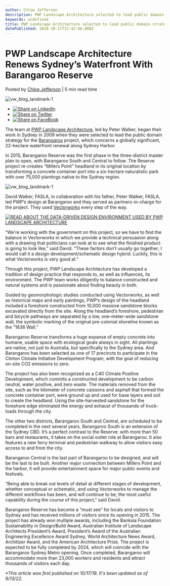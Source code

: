 ```yaml
---
author: Chloe Jefferson
description: PWP Landscape Architecture selected to lead public domain strategy for Barangaroo, a globally-significant, 22-hectare waterfront renewal project in Sydney.
keywords: undefined
title: PWP Landscape Architecture selected to lead public domain strategy for Barangaroo, a globally-significant, 22-hectare waterfront renewal project in Sydney. 
datePublished: 2018-10-17T15:42:46.000Z
---
```

  

# PWP Landscape Architecture Renews Sydney’s Waterfront With Barangaroo Reserve

 Posted by [Chloe Jefferson](https://blog.vectorworks.net/author/chloe-jefferson) | 5 min read time 

![vw_blog_landmark-1](https://blog.vectorworks.net/hubfs/Blog%20Images/181016_Landmark%20Signature%20Project/vw_blog_landmark-1.jpg) 

* [![Share on LinkedIn](https://2659751.fs1.hubspotusercontent-na1.net/hubfs/2659751/michaelDemo/share-LI.png)](http://www.linkedin.com/shareArticle?mini=true&url=https%3A%2F%2Fblog.vectorworks.net%2Fpwp-landscape-architecture-renews-sydneys-waterfront-with-barangaroo)
* [![Share on Twitter](https://2659751.fs1.hubspotusercontent-na1.net/hubfs/2659751/michaelDemo/share-TW.png)](https://www.twitter.com/share?text=PWP%20Landscape%20Architecture%20Renews%20Sydney’s%20Waterfront%20With%20Barangaroo%20Reserve&url=https%3A%2F%2Fblog.vectorworks.net%2Fpwp-landscape-architecture-renews-sydneys-waterfront-with-barangaroo&via=PMGTweets)
* [![Share on FaceBook](https://2659751.fs1.hubspotusercontent-na1.net/hubfs/2659751/michaelDemo/share-FB.png)](https://www.facebook.com/sharer/sharer.php?u=https%3A%2F%2Fblog.vectorworks.net%2Fpwp-landscape-architecture-renews-sydneys-waterfront-with-barangaroo)

The team at [PWP Landscape Architecture](http://www.pwpla.com/), led by Peter Walker, began their work in Sydney in 2009 when they were selected to lead the public domain strategy for the [Barangaroo](http://www.pwpla.com/barangaroo) project, which concerns a globally significant, 22-hectare waterfront renewal along Sydney Harbor.

In 2015, Barangaroo Reserve was the first phase in the three-district master plan to open, with Barangaroo South and Central to follow. The Reserve project re-creates “Millers Point” headland in its original location by transforming a concrete container port into a six-hectare naturalistic park with over 75,000 plantings native to the Sydney region.

![vw_blog_landmark-1](https://blog.vectorworks.net/hs-fs/hubfs/Blog%20Images/181016_Landmark%20Signature%20Project/vw_blog_landmark-1.jpg?width=720&name=vw_blog_landmark-1.jpg)

David Walker, FASLA, in collaboration with his father, Peter Walker, FASLA, led PWP’s design at Barangaroo and they served as partners-in-charge for the project. They used [Vectorworks](https://www.vectorworks.net/en?utm%5Fcampaign=blog&utm%5Fsource=intext&utm%5Fmedium=planetvectorworks&utm%5Fcontent=landmark10172018) every step of the way.

[![READ ABOUT THE DATA-DRIVEN DESIGN ENVIRONMENT USED BY PWP LANDSCAPE ARCHITECTURE](https://no-cache.hubspot.com/cta/default/3018241/83e0db4c-dddd-44a1-9850-f705e88af938.png)](https://cta-redirect.hubspot.com/cta/redirect/3018241/83e0db4c-dddd-44a1-9850-f705e88af938) 

“We're working with the government on this project, so we have to find the balance in Vectorworks in which we provide a technical persuasion along with a drawing that politicians can look at to see what the finished product is going to look like,” said David. “These factors don’t usually go together; I would call it a design development/schematic design hybrid. Luckily, this is what Vectorworks is very good at.” 

Through this project, PWP Landscape Architecture has developed a tradition of design practice that responds to, as well as influences, its environment. The PWP team works diligently to balance constructed and natural systems and is passionate about finding beauty in both.

Guided by geomorphologic studies conducted using Vectorworks, as well as historical maps and early paintings, PWP’s design of the headland included a foreshore constructed from 10,000 massive sandstone blocks excavated directly from the site. Along the headland’s foreshore, pedestrian and bicycle pathways are separated by a low, one-meter-wide sandstone wall, the symbolic marking of the original pre-colonial shoreline known as the “1836 Wall.” 

Barangaroo Reserve transforms a huge expanse of empty concrete into humane, usable space with ecological goals always in sight. All plantings are native, not just to Australia, but specifically to the Sydney area. And Barangaroo has been selected as one of 17 precincts to participate in the Clinton Climate Initiative Development Program, with the goal of reducing on-site CO2 emissions to zero.

The project has also been recognized as a C40 Climate Positive Development, which commits a constructed development to be carbon neutral, water positive, and zero waste. The materials removed from the site, such as the kilometer of concrete caissons and asphalt that formed the concrete container port, were ground up and used for base layers and soil to create the headland. Using the site-harvested sandstone for the foreshore edge eliminated the energy and exhaust of thousands of truck-loads through the city.

The other two districts, Barangaroo South and Central, are scheduled to be completed in the next several years. Barangaroo South is an extension of the Sydney CBD. It’s a perfect contrast to the Reserve: with more than 50 bars and restaurants, it takes on the social outlet role at Barangaroo. It also features a new ferry terminal and pedestrian walkway to allow visitors easy access to and from the city.

Barangaroo Central is the last part of Barangaroo to be designed, and will be the last to be built. Another major connection between Millers Point and the harbor, it will provide entertainment space for major public events and festivals.

“Being able to break out levels of detail at different stages of development, whether conceptual or schematic, and using Vectorworks to manage the different workflows has been, and will continue to be, the most useful capability during the course of this project,” said David. 

Barangaroo Reserve has become a “must see” for locals and visitors to Sydney and has received millions of visitors since its opening in 2015\. The project has already won multiple awards, including the Banksia Foundation Sustainability in Design/Build Award, Australian Institute of Landscape Architects President’s Award, President’s Award of the Australian Engineering Excellence Award Sydney, World Architecture News Award, Architizer Award, and the American Architecture Prize. The project is expected to be fully completed by 2024, which will coincide with the Barangaroo Sydney Metro opening. Once completed, Barangaroo will accommodate more than 23,000 workers and residents and attract thousands of visitors each day. 

_\*This article was first published on 10/17/18\. It's been updated as of 9/13/22._

  